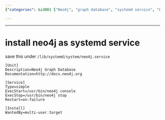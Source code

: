 ```yaml
---
{"categories": &id001 ["Neo4j", "graph database", "systemd service", "Linux", "installation guide", "configuration file", "tutorial"], "category": "Installation", "date": "2023-01-05 00:03:35", "description": "This instruction offers a configuration file to simplify the installation and management of Neo4j, a graph database, as a systemd service on Linux-based systems.", "tags": *id001, "title": "install neo4j as systemd service"}

---
```


------

# install neo4j as systemd service

save this under `/lib/systemd/system/neo4j.service`

```config
[Unit]
Description=Neo4j Graph Database
Documentation=http://docs.neo4j.org

[Service]
Type=simple
ExecStart=/usr/bin/neo4j console
ExecStop=/usr/bin/neo4j stop
Restart=on-failure

[Install]
WantedBy=multi-user.target

```


